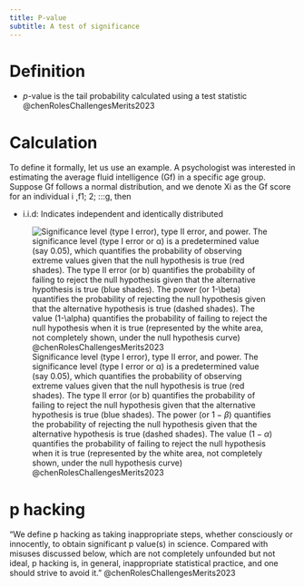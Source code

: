 ```yaml
---
title: P-value
subtitle: A test of significance
---
```


# Definition

- *p*-value is the tail probability calculated using a test statistic @chenRolesChallengesMerits2023


# Calculation

To define it formally, let us use an example. A psychologist was interested in estimating the average fluid intelligence (Gf) in a specific age group. Suppose Gf follows a normal distribution, and we denote Xi as the Gf score for an individual i  ̨ f1; 2; :::g, then


- i.i.d: Indicates independent and identically distributed

![Significance level (type I error), type II error, and power. The significance level (type I error or &alpha;) is a predetermined value (say 0.05), which quantifies the probability of observing extreme values given that the null hypothesis is true (red shades). The type II error (or b) quantifies the probability of failing to reject the null hypothesis given that the alternative hypothesis is true (blue shades). The power (or $1-\beta$) quantifies the probability of rejecting the null hypothesis given that the alternative hypothesis is true (dashed shades). The value ($1-\alpha$) quantifies the probability of failing to reject the null hypothesis when it is true (represented by the white area, not completely shown, under the null hypothesis curve) @chenRolesChallengesMerits2023](\The Archive/Evidene Based Practice/Statistical Significance/images/chen fig3 p-value error.png)



# p hacking

"We define p hacking as taking inappropriate steps, whether consciously or innocently, to obtain significant p value(s) in science. Compared with misuses discussed below, which are not completely unfounded but not ideal, p hacking is, in general, inappropriate statistical practice, and one should strive to avoid it." @chenRolesChallengesMerits2023 